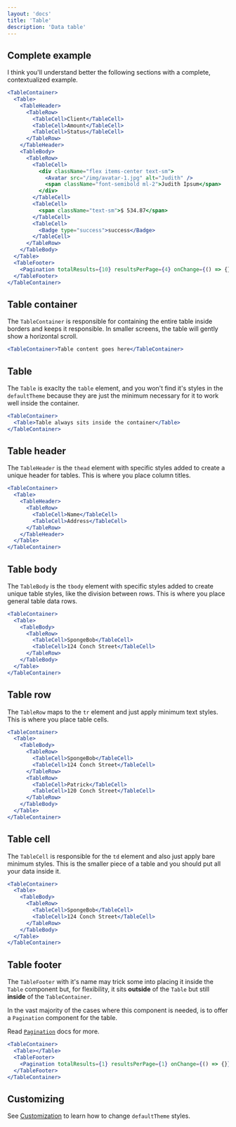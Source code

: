 ```yaml
---
layout: 'docs'
title: 'Table'
description: 'Data table'
---
```


## Complete example

I think you'll understand better the following sections with a complete, contextualized example.

```jsx live
<TableContainer>
  <Table>
    <TableHeader>
      <TableRow>
        <TableCell>Client</TableCell>
        <TableCell>Amount</TableCell>
        <TableCell>Status</TableCell>
      </TableRow>
    </TableHeader>
    <TableBody>
      <TableRow>
        <TableCell>
          <div className="flex items-center text-sm">
            <Avatar src="/img/avatar-1.jpg" alt="Judith" />
            <span className="font-semibold ml-2">Judith Ipsum</span>
          </div>
        </TableCell>
        <TableCell>
          <span className="text-sm">$ 534.87</span>
        </TableCell>
        <TableCell>
          <Badge type="success">success</Badge>
        </TableCell>
      </TableRow>
    </TableBody>
  </Table>
  <TableFooter>
    <Pagination totalResults={10} resultsPerPage={4} onChange={() => {}} label="Table navigation" />
  </TableFooter>
</TableContainer>
```

## Table container

The `TableContainer` is responsible for containing the entire table inside borders and keeps it responsible. In smaller screens, the table will gently show a horizontal scroll.

```jsx live
<TableContainer>Table content goes here</TableContainer>
```

## Table

The `Table` is exaclty the `table` element, and you won't find it's styles in the `defaultTheme` because they are just the minimum necessary for it to work well inside the container.

```jsx live
<TableContainer>
  <Table>Table always sits inside the container</Table>
</TableContainer>
```

## Table header

The `TableHeader` is the `thead` element with specific styles added to create a unique header for tables. This is where you place column titles.

```jsx live
<TableContainer>
  <Table>
    <TableHeader>
      <TableRow>
        <TableCell>Name</TableCell>
        <TableCell>Address</TableCell>
      </TableRow>
    </TableHeader>
  </Table>
</TableContainer>
```

## Table body

The `TableBody` is the `tbody` element with specific styles added to create unique table styles, like the division between rows. This is where you place general table data rows.

```jsx live
<TableContainer>
  <Table>
    <TableBody>
      <TableRow>
        <TableCell>SpongeBob</TableCell>
        <TableCell>124 Conch Street</TableCell>
      </TableRow>
    </TableBody>
  </Table>
</TableContainer>
```

## Table row

The `TableRow` maps to the `tr` element and just apply minimum text styles. This is where you place table cells.

```jsx live
<TableContainer>
  <Table>
    <TableBody>
      <TableRow>
        <TableCell>SpongeBob</TableCell>
        <TableCell>124 Conch Street</TableCell>
      </TableRow>
      <TableRow>
        <TableCell>Patrick</TableCell>
        <TableCell>120 Conch Street</TableCell>
      </TableRow>
    </TableBody>
  </Table>
</TableContainer>
```

## Table cell

The `TableCell` is responsible for the `td` element and also just apply bare minimum styles. This is the smaller piece of a table and you should put all your data inside it.

```jsx live
<TableContainer>
  <Table>
    <TableBody>
      <TableRow>
        <TableCell>SpongeBob</TableCell>
        <TableCell>124 Conch Street</TableCell>
      </TableRow>
    </TableBody>
  </Table>
</TableContainer>
```

## Table footer

The `TableFooter` with it's name may trick some into placing it inside the `Table` component but, for flexibility, it sits **outside** of the `Table` but still **inside** of the `TableContainer`.

In the vast majority of the cases where this component is needed, is to offer a `Pagination` component for the table.

Read [`Pagination`](pagination) docs for more.

```jsx live
<TableContainer>
  <Table></Table>
  <TableFooter>
    <Pagination totalResults={1} resultsPerPage={1} onChange={() => {}} label="Table navigation" />
  </TableFooter>
</TableContainer>
```

## Customizing

See [Customization](../customization) to learn how to change `defaultTheme` styles.
